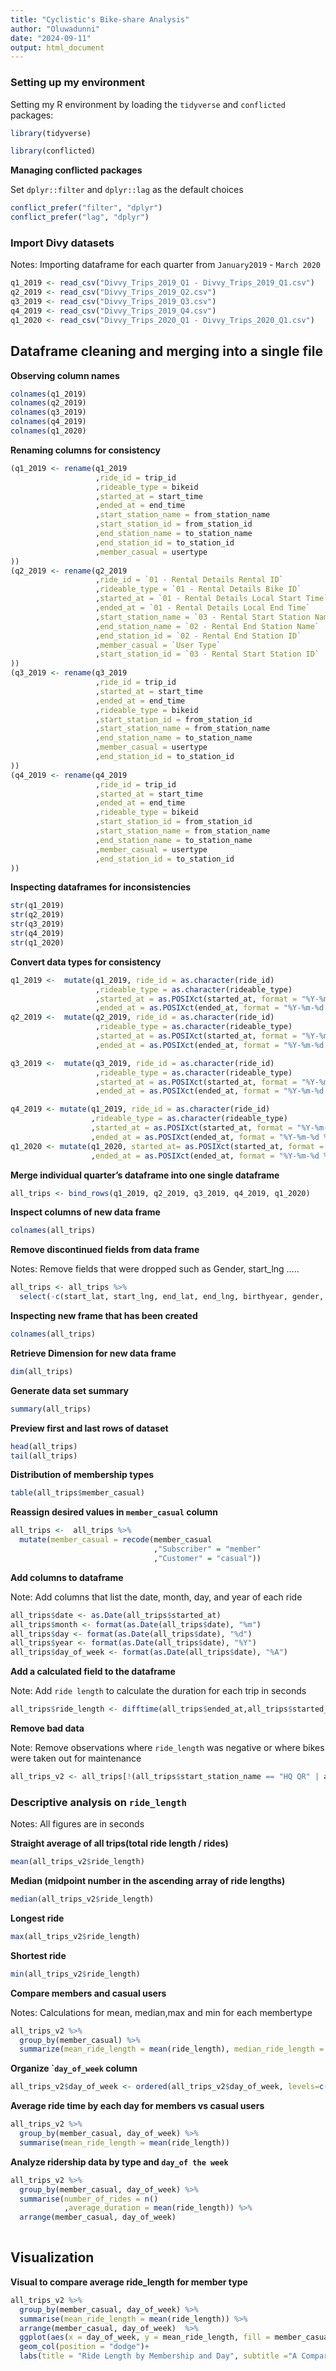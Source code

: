 ---
title: "Cyclistic's Bike-share Analysis"
author: "Oluwadunni"
date: "2024-09-11"
output: html_document
---


### Setting up my environment

Setting my R environment by loading the `tidyverse` and `conflicted` packages:

```{r load tidyverse, echo=TRUE, message=FALSE, warning=FALSE}
library(tidyverse)

```

```{r load conflicted}
library(conflicted)
```

**Managing conflicted packages**

Set `dplyr::filter` and `dplyr::lag` as the default choices

```{r manage conflicts, echo=TRUE, message=FALSE, warning=FALSE, paged.print=TRUE}
conflict_prefer("filter", "dplyr")
conflict_prefer("lag", "dplyr")
```

### Import Divy datasets
Notes: Importing dataframe for each quarter from `January2019` - `March 2020`
```{r import dataset, message=FALSE, warning=FALSE}
q1_2019 <- read_csv("Divvy_Trips_2019_Q1 - Divvy_Trips_2019_Q1.csv")
q2_2019 <- read_csv("Divvy_Trips_2019_Q2.csv")
q3_2019 <- read_csv("Divvy_Trips_2019_Q3.csv")
q4_2019 <- read_csv("Divvy_Trips_2019_Q4.csv")
q1_2020 <- read_csv("Divvy_Trips_2020_Q1 - Divvy_Trips_2020_Q1.csv")

```

## Dataframe cleaning and merging into a single file 

**Observing column names**
```{r observing column names}
colnames(q1_2019)
colnames(q2_2019)
colnames(q3_2019)
colnames(q4_2019)
colnames(q1_2020)
```
**Renaming columns for consistency**

```{r rename colums, message=FALSE, warning=FALSE}
(q1_2019 <- rename(q1_2019
                   ,ride_id = trip_id
                   ,rideable_type = bikeid
                   ,started_at = start_time
                   ,ended_at = end_time
                   ,start_station_name = from_station_name
                   ,start_station_id = from_station_id
                   ,end_station_name = to_station_name
                   ,end_station_id = to_station_id
                   ,member_casual = usertype
))
(q2_2019 <- rename(q2_2019
                   ,ride_id = `01 - Rental Details Rental ID`
                   ,rideable_type = `01 - Rental Details Bike ID`
                   ,started_at = `01 - Rental Details Local Start Time`
                   ,ended_at = `01 - Rental Details Local End Time`
                   ,start_station_name = `03 - Rental Start Station Name`
                   ,end_station_name = `02 - Rental End Station Name`
                   ,end_station_id = `02 - Rental End Station ID`
                   ,member_casual = `User Type`
                   ,start_station_id = `03 - Rental Start Station ID`
))
(q3_2019 <- rename(q3_2019
                   ,ride_id = trip_id
                   ,started_at = start_time
                   ,ended_at = end_time
                   ,rideable_type = bikeid
                   ,start_station_id = from_station_id
                   ,start_station_name = from_station_name
                   ,end_station_name = to_station_name
                   ,member_casual = usertype
                   ,end_station_id = to_station_id
))
(q4_2019 <- rename(q4_2019
                   ,ride_id = trip_id
                   ,started_at = start_time
                   ,ended_at = end_time
                   ,rideable_type = bikeid
                   ,start_station_id = from_station_id
                   ,start_station_name = from_station_name
                   ,end_station_name = to_station_name
                   ,member_casual = usertype
                   ,end_station_id = to_station_id
))
```

**Inspecting dataframes for inconsistencies**

```{r inspect dataframes, message=FALSE, warning=FALSE}
str(q1_2019)
str(q2_2019)
str(q3_2019)
str(q4_2019)
str(q1_2020)
```

**Convert data types for consistency**

```{r convert data types}
q1_2019 <-  mutate(q1_2019, ride_id = as.character(ride_id)
                   ,rideable_type = as.character(rideable_type)
                   ,started_at = as.POSIXct(started_at, format = "%Y-%m-%d %H:%M:%S", tz = "UTC")
                   ,ended_at = as.POSIXct(ended_at, format = "%Y-%m-%d %H:%M:%S", tz = "UTC"))
q2_2019 <-  mutate(q2_2019, ride_id = as.character(ride_id)
                   ,rideable_type = as.character(rideable_type)
                   ,started_at = as.POSIXct(started_at, format = "%Y-%m-%d %H:%M:%S", tz = "UTC")
                   ,ended_at = as.POSIXct(ended_at, format = "%Y-%m-%d %H:%M:%S", tz = "UTC"))

q3_2019 <-  mutate(q3_2019, ride_id = as.character(ride_id)
                   ,rideable_type = as.character(rideable_type)
                   ,started_at = as.POSIXct(started_at, format = "%Y-%m-%d %H:%M:%S", tz = "UTC")
                   ,ended_at = as.POSIXct(ended_at, format = "%Y-%m-%d %H:%M:%S", tz = "UTC"))

q4_2019 <- mutate(q1_2019, ride_id = as.character(ride_id)
                  ,rideable_type = as.character(rideable_type)
                  ,started_at = as.POSIXct(started_at, format = "%Y-%m-%d %H:%M:%S", tz = "UTC")
                  ,ended_at = as.POSIXct(ended_at, format = "%Y-%m-%d %H:%M:%S", tz = "UTC"))
q1_2020 <- mutate(q1_2020, started_at= as.POSIXct(started_at, format = "%Y-%m-%d %H:%M:%S", tz = "UTC")
                  ,ended_at = as.POSIXct(ended_at, format = "%Y-%m-%d %H:%M:%S", tz = "UTC"))
```

**Merge individual quarter's dataframe into one single dataframe**

```{r cache=FALSE}
all_trips <- bind_rows(q1_2019, q2_2019, q3_2019, q4_2019, q1_2020)
```

**Inspect columns of new data frame**

```{r}
colnames(all_trips)
```

**Remove discontinued fields from data frame**

Notes: Remove fields that were dropped such as Gender, start_lng .....

```{r}
all_trips <- all_trips %>%  
  select(-c(start_lat, start_lng, end_lat, end_lng, birthyear, gender,  tripduration, `01 - Rental Details Duration In Seconds Uncapped`, `05 - Member Details Member Birthday Year`, `Member Gender`  ))
```

**Inspecting new frame that has been created**

```{r}
colnames(all_trips)
```
**Retrieve Dimension for new data frame** 
```{r}
dim(all_trips)
```
**Generate data set summary**
```{r}
summary(all_trips)
```
**Preview first and last rows of dataset**
```{r}
head(all_trips)
tail(all_trips)
```
**Distribution of membership types**
```{r}
table(all_trips$member_casual)

```

**Reassign desired values in `member_casual` column**

```{r reassign }
all_trips <-  all_trips %>% 
  mutate(member_casual = recode(member_casual
                                ,"Subscriber" = "member"
                                ,"Customer" = "casual"))

```

**Add columns to dataframe**

Note: Add columns that list the date, month, day, and year of each ride

```{r add columns}
all_trips$date <- as.Date(all_trips$started_at) 
all_trips$month <- format(as.Date(all_trips$date), "%m")
all_trips$day <- format(as.Date(all_trips$date), "%d")
all_trips$year <- format(as.Date(all_trips$date), "%Y")
all_trips$day_of_week <- format(as.Date(all_trips$date), "%A")

```

**Add a calculated field to the dataframe**

Note: Add `ride length` to calculate the duration for each trip in seconds

```{r add ride length}
all_trips$ride_length <- difftime(all_trips$ended_at,all_trips$started_at)

```

**Remove bad data**

Note: Remove observations where `ride_length` was negative or where bikes were taken out for maintenance

```{r}
all_trips_v2 <- all_trips[!(all_trips$start_station_name == "HQ QR" | all_trips$ride_length<0),]

```

### Descriptive analysis on `ride_length`

Notes: All figures are in seconds

**Straight average of all trips(total ride length / rides)**

```{r Mean}
mean(all_trips_v2$ride_length) 

```

**Median (midpoint number in the ascending array of ride lengths)**

```{r Median}
median(all_trips_v2$ride_length)
```

**Longest ride**

```{r Max trip}
max(all_trips_v2$ride_length)
```

**Shortest ride**

```{r Min trip}
min(all_trips_v2$ride_length)
```

**Compare members and casual users**

Notes: Calculations for mean, median,max and min for each membertype 
```{r average rides grouped by member type}
all_trips_v2 %>% 
  group_by(member_casual) %>%
  summarize(mean_ride_length = mean(ride_length), median_ride_length = median(ride_length), min_ride_length = min(ride_length), max_ride_length = max(ride_length))
```
**Organize ``day_of_week` column**

```{r}
all_trips_v2$day_of_week <- ordered(all_trips_v2$day_of_week, levels=c("Sunday", "Monday", "Tuesday", "Wednesday", "Thursday", "Friday", "Saturday"))

```
**Average ride time by each day for members vs casual users**

```{r}
all_trips_v2 %>% 
  group_by(member_casual, day_of_week) %>% 
  summarise(mean_ride_length = mean(ride_length))
```

**Analyze ridership data by type and `day_of the week`**
```{r} 
all_trips_v2 %>%
  group_by(member_casual, day_of_week) %>% 
  summarise(number_of_rides = n()
            ,average_duration = mean(ride_length)) %>% 
  arrange(member_casual, day_of_week)		
  
```
## Visualization
**Visual to compare average ride_length for member type**
```{r visuals}
all_trips_v2 %>% 
  group_by(member_casual, day_of_week) %>% 
  summarise(mean_ride_length = mean(ride_length)) %>% 
  arrange(member_casual, day_of_week)  %>% 
  ggplot(aes(x = day_of_week, y = mean_ride_length, fill = member_casual)) +
  geom_col(position = "dodge")+
  labs(title = "Ride Length by Membership and Day", subtitle ="A Comparative Analysis of Ride Durations", caption = ("Data from January 2019 - March 2020"), x = "Day of week", y = "Average ride length(secs)", fill = "Membership Type")
  
```

